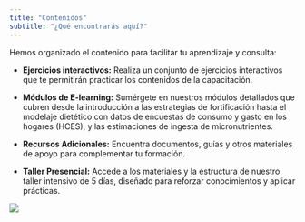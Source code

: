 ```yaml
---
title: "Contenidos"
subtitle: "¿Qué encontrarás aquí?"
---
```


Hemos organizado el contenido para facilitar tu aprendizaje y consulta:

-   **Ejercicios interactivos:** Realiza un conjunto de ejercicios interactivos que te permitirán practicar los contenidos de la capacitación.

-   **Módulos de E-learning:** Sumérgete en nuestros módulos detallados que cubren desde la introducción a las estrategias de fortificación hasta el modelaje dietético con datos de encuestas de consumo y gasto en los hogares (HCES), y las estimaciones de ingesta de micronutrientes.

-   **Recursos Adicionales:** Encuentra documentos, guías y otros materiales de apoyo para complementar tu formación.

-   **Taller Presencial:** Accede a los materiales y la estructura de nuestro taller intensivo de 5 días, diseñado para reforzar conocimientos y aplicar prácticas.

![](/static/images/icon1.png){fig-align="center"}
